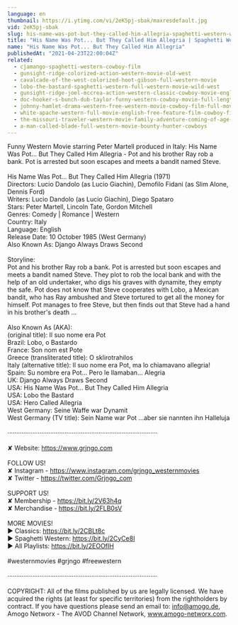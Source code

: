 ```yaml
---
language: en
thumbnail: https://i.ytimg.com/vi/2eK5pj-sbak/maxresdefault.jpg
vid: 2eK5pj-sbak
slug: his-name-was-pot-but-they-called-him-allegria-spaghetti-western-wild-west-film-full-movie
title: "His Name Was Pot... But They Called Him Allegria | Spaghetti Western | Wild West Film | Full Movie"
name: "His Name Was Pot... But They Called Him Allegria"
publishedAt: "2021-04-23T22:00:04Z"
related:
  - cjamango-spaghetti-western-cowboy-film
  - gunsight-ridge-colorized-action-western-movie-old-west
  - cavalcade-of-the-west-colorized-hoot-gibson-full-western-movie
  - lobo-the-bastard-spaghetti-western-full-western-movie-wild-west
  - gunsight-ridge-joel-mccrea-action-western-classic-cowboy-movie-english
  - doc-hooker-s-bunch-dub-taylor-funny-western-cowboy-movie-full-length-english
  - johnny-hamlet-drama-western-free-western-movie-cowboy-film-full-movies
  - white-apache-western-full-movie-english-free-feature-film-cowboy-film
  - the-missouri-traveler-western-movie-family-adventure-coming-of-age-english-free-movie-full
  - a-man-called-blade-full-western-movie-bounty-hunter-cowboys
---
```


Funny Western Movie starring Peter Martell produced in Italy: His Name Was Pot... But They Called Him Allegria - Pot and his brother Ray rob a bank. Pot is arrested but soon escapes and meets a bandit named Steve.<br />
<br />
His Name Was Pot... But They Called Him Allegria (1971)<br />
Directors: Lucio Dandolo (as Lucio Giachin), Demofilo Fidani (as Slim Alone, Dennis Ford)<br />
Writers: Lucio Dandolo (as Lucio Giachin), Diego Spataro <br />
Stars: Peter Martell, Lincoln Tate, Gordon Mitchell<br />
Genres: Comedy | Romance | Western <br />
Country: Italy<br />
Language: English<br />
Release Date: 10 October 1985 (West Germany) <br />
Also Known As: Django Always Draws Second <br />
<br />
Storyline:<br />
Pot and his brother Ray rob a bank. Pot is arrested but soon escapes and meets a bandit named Steve. They plot to rob the local bank and with the help of an old undertaker, who digs his graves with dynamite, they empty the safe. Pot does not know that Steve cooperates with Lobo, a Mexican bandit, who has Ray ambushed and Steve tortured to get all the money for himself. Pot manages to free Steve, but then finds out that Steve had a hand in his brother's death ... <br />
<br />
Also Known As (AKA):<br />
(original title): Il suo nome era Pot<br />
Brazil: Lobo, o Bastardo<br />
France: Son nom est Pote<br />
Greece (transliterated title): O sklirotrahilos<br />
Italy (alternative title): Il suo nome era Pot, ma lo chiamavano allegria!<br />
Spain: Su nombre era Pot... Pero le llamaban... Alegria<br />
UK: Django Always Draws Second<br />
USA: His Name Was Pot... But They Called Him Allegria<br />
USA: Lobo the Bastard<br />
USA: Hero Called Allegria<br />
West Germany: Seine Waffe war Dynamit<br />
West Germany (TV title): Sein Name war Pot ...aber sie nannten ihn Halleluja<br />
<br />
····················································································<br />
<br />
✘ Website: https://www.grjngo.com<br />
<br />
FOLLOW US!<br />
✘ Instagram - https://www.instagram.com/grjngo_westernmovies<br />
✘ Twitter - https://twitter.com/Grjngo_com<br />
<br />
SUPPORT US!<br />
✘ Membership - https://bit.ly/2V63h4q<br />
✘ Merchandise - https://bit.ly/2FLB0sV<br />
<br />
MORE MOVIES! <br />
► Classics: https://bit.ly/2CBLt8c <br />
► Spaghetti Western: https://bit.ly/2CyCe8I <br />
► All Playlists: https://bit.ly/2EOOfIH <br />
<br />
#westernmovies #grjngo #freewestern<br />
<br />
····················································································<br />
<br />
COPYRIGHT: All of the films published by us are legally licensed. We have acquired the rights (at least for specific territories) from the rightholders by contract. If you have questions please send an email to: info@amogo.de, Amogo Networx - The AVOD Channel Network, www.amogo-networx.com.